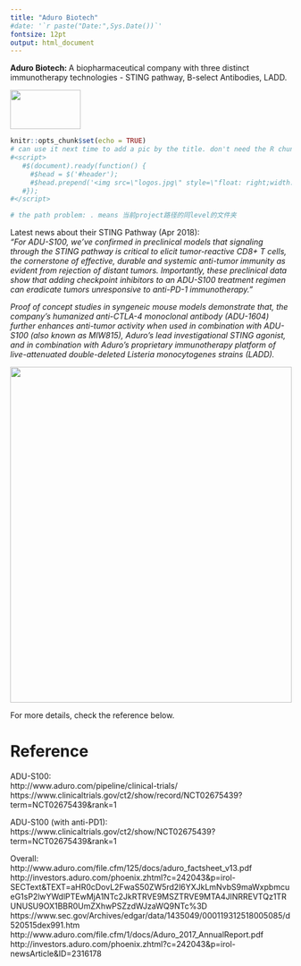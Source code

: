```yaml
---
title: "Aduro Biotech"
#date: '`r paste("Date:",Sys.Date())`'
fontsize: 12pt
output: html_document
---
```

**Aduro Biotech:  **
A biopharmaceutical company with three distinct immunotherapy technologies - STING pathway, B-select Antibodies, LADD.  


<img src="timeline_pic.png" style="width:50%; height:70px">

```r
knitr::opts_chunk$set(echo = TRUE)
# can use it next time to add a pic by the title. don't need the R chunk.
#<script>
   #$(document).ready(function() {
     #$head = $('#header');
     #$head.prepend('<img src=\"logos.jpg\" style=\"float: right;width: 150px;\"/>')
   #});
#</script>

# the path problem: . means 当前project路径的同level的文件夹
```

Latest news about their STING Pathway (Apr 2018):  
*"For ADU-S100, we’ve confirmed in preclinical models that signaling through the STING pathway is critical to elicit tumor-reactive CD8+ T cells, the cornerstone of effective, durable and systemic anti-tumor immunity as evident from rejection of distant tumors. Importantly, these preclinical data show that adding checkpoint inhibitors to an ADU-S100 treatment regimen can eradicate tumors unresponsive to anti-PD-1 immunotherapy."*

*Proof of concept studies in syngeneic mouse models demonstrate that, the company's humanized anti-CTLA-4 monoclonal antibody (ADU-1604) further enhances anti-tumor activity when used in combination with ADU-S100 (also known as MIW815), Aduro’s lead investigational STING agonist, and in combination with Aduro’s proprietary immunotherapy platform of live-attenuated double-deleted Listeria monocytogenes strains (LADD).   *

<img src="./company_analysis_excel/Aduro.jpg" style="width:100%; height:600px">

For more details, check the reference below.






# Reference  
ADU-S100:    
http://www.aduro.com/pipeline/clinical-trials/   
https://www.clinicaltrials.gov/ct2/show/record/NCT02675439?term=NCT02675439&rank=1

ADU-S100 (with anti-PD1):  
https://www.clinicaltrials.gov/ct2/show/NCT02675439?term=NCT02675439&rank=1

Overall:  
http://www.aduro.com/file.cfm/125/docs/aduro_factsheet_v13.pdf  
http://investors.aduro.com/phoenix.zhtml?c=242043&p=irol-SECText&TEXT=aHR0cDovL2FwaS50ZW5rd2l6YXJkLmNvbS9maWxpbmcueG1sP2lwYWdlPTEwMjA1NTc2JkRTRVE9MSZTRVE9MTA4JlNRREVTQz1TRUNUSU9OX1BBR0UmZXhwPSZzdWJzaWQ9NTc%3D  
https://www.sec.gov/Archives/edgar/data/1435049/000119312518005085/d520515dex991.htm
http://www.aduro.com/file.cfm/1/docs/Aduro_2017_AnnualReport.pdf
http://investors.aduro.com/phoenix.zhtml?c=242043&p=irol-newsArticle&ID=2316178


